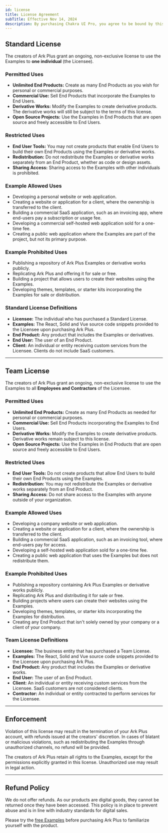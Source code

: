 ```yaml
---
id: license
title: License Agreement
subTitle: Effective Nov 14, 2024
description: By purchasing Chakra UI Pro, you agree to be bound by this license agreement.
---
```


## Standard License

The creators of Ark Plus grant an ongoing, non-exclusive license to use the Examples to **one individual** (the Licensee).

### Permitted Uses

- **Unlimited End Products:** Create as many End Products as you wish for personal or commercial purposes.
- **Commercial Use:** Sell End Products that incorporate the Examples to End Users.
- **Derivative Works:** Modify the Examples to create derivative products. The derivative works will still be subject to the terms of this license.
- **Open Source Projects:** Use the Examples in End Products that are open source and freely accessible to End Users.

### Restricted Uses

- **End User Tools:** You may not create products that enable End Users to build their own End Products using the Examples or derivative works.
- **Redistribution:** Do not redistribute the Examples or derivative works separately from an End Product, whether as code or design assets.
- **Sharing Access:** Sharing access to the Examples with other individuals is prohibited.

### Example Allowed Uses

- Developing a personal website or web application.
- Creating a website or application for a client, where the ownership is transferred to the client.
- Building a commercial SaaS application, such as an invoicing app, where end-users pay a subscription or usage fee.
- Developing a commercial self-hosted web application sold for a one-time fee.
- Creating a public web application where the Examples are part of the project, but not its primary purpose.

### Example Prohibited Uses

- Publishing a repository of Ark Plus Examples or derivative works publicly.
- Replicating Ark Plus and offering it for sale or free.
- Building a project that allows users to create their websites using the Examples.
- Developing themes, templates, or starter kits incorporating the Examples for sale or distribution.

### Standard License Definitions

- **Licensee:** The individual who has purchased a Standard License.
- **Examples:** The React, Solid and Vue source code snippets provided to the Licensee upon purchasing Ark Plus.
- **End Product:** Any product that includes the Examples or derivatives.
- **End User:** The user of an End Product.
- **Client:** An individual or entity receiving custom services from the Licensee. Clients do not include SaaS customers.

---

## Team License

The creators of Ark Plus grant an ongoing, non-exclusive license to use the Examples to all **Employees and Contractors** of the Licensee.

### Permitted Uses

- **Unlimited End Products:** Create as many End Products as needed for personal or commercial purposes.
- **Commercial Use:** Sell End Products incorporating the Examples to End Users.
- **Derivative Works:** Modify the Examples to create derivative products. Derivative works remain subject to this license.
- **Open Source Projects:** Use the Examples in End Products that are open source and freely accessible to End Users.

### Restricted Uses

- **End User Tools:** Do not create products that allow End Users to build their own End Products using the Examples.
- **Redistribution:** You may not redistribute the Examples or derivative works separately from an End Product.
- **Sharing Access:** Do not share access to the Examples with anyone outside of your organization.

### Example Allowed Uses

- Developing a company website or web application.
- Creating a website or application for a client, where the ownership is transferred to the client.
- Building a commercial SaaS application, such as an invoicing tool, where end-users pay for access.
- Developing a self-hosted web application sold for a one-time fee.
- Creating a public web application that uses the Examples but does not redistribute them.

### Example Prohibited Uses

- Publishing a repository containing Ark Plus Examples or derivative works publicly.
- Replicating Ark Plus and distributing it for sale or free.
- Building projects where users can create their websites using the Examples.
- Developing themes, templates, or starter kits incorporating the Examples for distribution.
- Creating any End Product that isn't solely owned by your company or a client of your company.

### Team License Definitions

- **Licensee:** The business entity that has purchased a Team License.
- **Examples:** The React, Solid and Vue source code snippets provided to the Licensee upon purchasing Ark Plus.
- **End Product:** Any product that includes the Examples or derivative works.
- **End User:** The user of an End Product.
- **Client:** An individual or entity receiving custom services from the Licensee. SaaS customers are not considered clients.
- **Contractor:** An individual or entity contracted to perform services for the Licensee.

---

## Enforcement

Violation of this license may result in the termination of your Ark Plus account, with refunds issued at the creators' discretion. In cases of blatant or malicious violations, such as redistributing the Examples through unauthorized channels, no refund will be provided.

The creators of Ark Plus retain all rights to the Examples, except for the permissions explicitly granted in this license. Unauthorized use may result in legal action.

---

## Refund Policy

We do not offer refunds. As our products are digital goods, they cannot be returned once they have been accessed. This policy is in place to prevent abuse and is in line with industry standards for digital sales.

Please try the [free Examples](/react/examples) before purchasing Ark Plus to familiarize yourself with the product.
